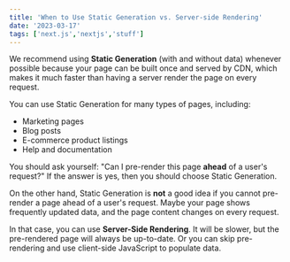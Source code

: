 ```yaml
---
title: 'When to Use Static Generation vs. Server-side Rendering'
date: '2023-03-17'
tags: ['next.js','nextjs','stuff']
---
```


We recommend using **Static Generation** (with and without data) whenever possible because your page can be built once and served by CDN, which makes it much faster than having a server render the page on every request.

You can use Static Generation for many types of pages, including:

- Marketing pages
- Blog posts
- E-commerce product listings
- Help and documentation

<CustomImage src="https://raw.githubusercontent.com/olafthielke/next-js-course-blog/main/images/clean-code-principle.png" alt="The Most Important Clean Code Principle" priority="true" />

You should ask yourself: "Can I pre-render this page **ahead** of a user's request?" If the answer is yes, then you should choose Static Generation.

On the other hand, Static Generation is **not** a good idea if you cannot pre-render a page ahead of a user's request. Maybe your page shows frequently updated data, and the page content changes on every request.

In that case, you can use **Server-Side Rendering**. It will be slower, but the pre-rendered page will always be up-to-date. Or you can skip pre-rendering and use client-side JavaScript to populate data.